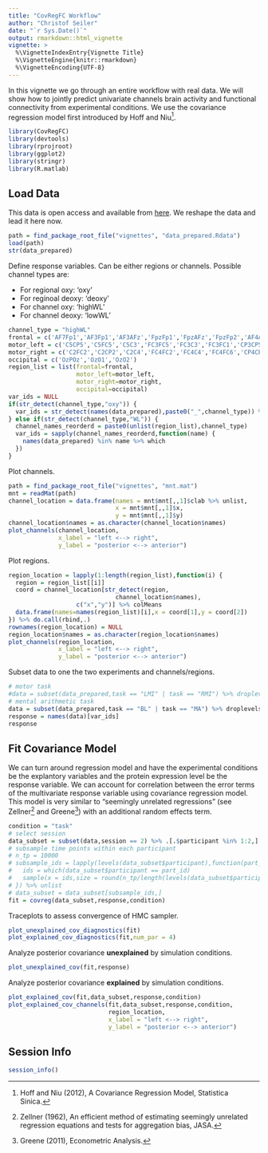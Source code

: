 ```yaml
---
title: "CovRegFC Workflow"
author: "Christof Seiler"
date: "`r Sys.Date()`"
output: rmarkdown::html_vignette
vignette: >
  %\VignetteIndexEntry{Vignette Title}
  %\VignetteEngine{knitr::rmarkdown}
  %\VignetteEncoding{UTF-8}
---
```


In this vignette we go through an entire workflow with real data. We will show how to jointly predict univariate channels brain activity and functional connectivity from experimental conditions. We use the covariance regression model first introduced by Hoff and Niu^[Hoff and Niu (2012), A Covariance Regression Model, Statistica Sinica.].

```r
library(CovRegFC)
library(devtools)
library(rprojroot)
library(ggplot2)
library(stringr)
library(R.matlab)
```

## Load Data

This data is open access and available from [here](http://doc.ml.tu-berlin.de/hBCI/). We reshape the data and lead it here now.

```r
path = find_package_root_file("vignettes", "data_prepared.Rdata")
load(path)
str(data_prepared)
```

Define response variables. Can be either regions or channels. Possible channel types are:

* For regional oxy: 'oxy'
* For reginoal deoxy: 'deoxy'
* For channel oxy: 'highWL'
* For channel deoxy: 'lowWL'

```r
channel_type = "highWL"
frontal = c('AF7Fp1','AF3Fp1','AF3AFz','FpzFp1','FpzAFz','FpzFp2','AF4AFz','AF4Fp2','AF8Fp2')
motor_left = c('C5CP5','C5FC5','C5C3','FC3FC5','FC3C3','FC3FC1','CP3CP5','CP3C3','CP3CP1','C1C3','C1FC1','C1CP1')
motor_right = c('C2FC2','C2CP2','C2C4','FC4FC2','FC4C4','FC4FC6','CP4CP6','CP4CP2','CP4C4','C6CP6','C6C4','C6FC6')
occipital = c('OzPOz','OzO1','OzO2')
region_list = list(frontal=frontal,
                   motor_left=motor_left,
                   motor_right=motor_right,
                   occipital=occipital)
var_ids = NULL
if(str_detect(channel_type,"oxy")) {
  var_ids = str_detect(names(data_prepared),paste0("_",channel_type)) %>% which
} else if(str_detect(channel_type,"WL")) {
  channel_names_reorderd = paste0(unlist(region_list),channel_type)
  var_ids = sapply(channel_names_reorderd,function(name) {
    names(data_prepared) %in% name %>% which
  })
}
```

Plot channels.

```r
path = find_package_root_file("vignettes", "mnt.mat")
mnt = readMat(path)
channel_location = data.frame(names = mnt$mnt[,,1]$clab %>% unlist,
                              x = mnt$mnt[,,1]$x,
                              y = mnt$mnt[,,1]$y)
channel_location$names = as.character(channel_location$names)
plot_channels(channel_location,
              x_label = "left <--> right",
              y_label = "posterior <--> anterior")
```

Plot regions.

```r
region_location = lapply(1:length(region_list),function(i) {
  region = region_list[[i]]
  coord = channel_location[str_detect(region,
                              channel_location$names),
                   c("x","y")] %>% colMeans
  data.frame(names=names(region_list)[i],x = coord[1],y = coord[2])
}) %>% do.call(rbind,.)
rownames(region_location) = NULL
region_location$names = as.character(region_location$names)
plot_channels(region_location,
              x_label = "left <--> right",
              y_label = "posterior <--> anterior")
```

Subset data to one the two experiments and channels/regions.

```r
# motor task
#data = subset(data_prepared,task == "LMI" | task == "RMI") %>% droplevels
# mental arithmetic task
data = subset(data_prepared,task == "BL" | task == "MA") %>% droplevels
response = names(data)[var_ids]
response
```

## Fit Covariance Model

We can turn around regression model and have the experimental conditions be the explantory variables and the protein expression level be the response variable. We can account for correlation between the error terms of the multivariate response variable using covariance regression model. This model is very similar to "seemingly unrelated regressions" (see Zellner^[Zellner (1962), An efficient method of estimating seemingly unrelated regression equations and tests for aggregation bias, JASA.] and Greene^[Greene (2011), Econometric Analysis.]) with an additional random effects term.

```r
condition = "task"
# select session
data_subset = subset(data,session == 2) %>% .[.$participant %in% 1:2,] %>% droplevels
# subsample time points within each participant
# n_tp = 10000
# subsample_ids = lapply(levels(data_subset$participant),function(part_id) {
#   ids = which(data_subset$participant == part_id)
#   sample(x = ids,size = round(n_tp/length(levels(data_subset$participant))))
# }) %>% unlist
# data_subset = data_subset[subsample_ids,]
fit = covreg(data_subset,response,condition)
```

Traceplots to assess convergence of HMC sampler.

```r
plot_unexplained_cov_diagnostics(fit)
plot_explained_cov_diagnostics(fit,num_par = 4)
```

Analyze posterior covariance **unexplained** by simulation conditions.

```r
plot_unexplained_cov(fit,response)
```

Analyze posterior covariance **explained** by simulation conditions.

```r
plot_explained_cov(fit,data_subset,response,condition)
plot_explained_cov_channels(fit,data_subset,response,condition,
                            region_location,
                            x_label = "left <--> right",
                            y_label = "posterior <--> anterior")
```

## Session Info

```r
session_info()
```
